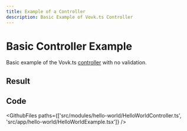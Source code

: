 ```yaml
---
title: Example of a Controller
description: Basic Example of Vovk.ts Controller
---
```



# Basic Controller Example

Basic example of the Vovk.ts [controller](https://vovk.dev/controller) with no validation.

## Result

<Example>
  <HelloWorldExample />
</Example>

## Code

<GithubFiles paths={['src/modules/hello-world/HelloWorldController.ts', 'src/app/hello-world/HelloWorldExample.tsx']} />
